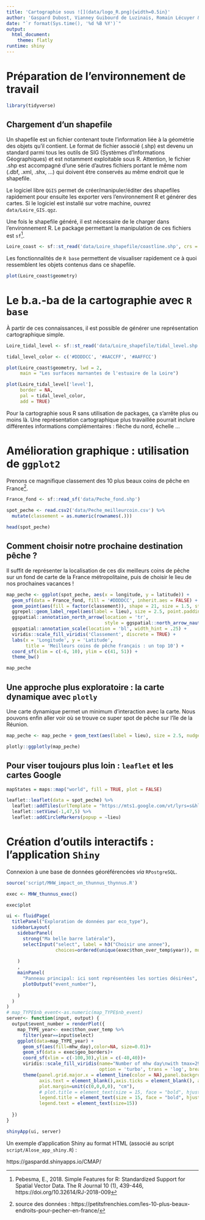 ```yaml
---
title: 'Cartographie sous ![](data/logo_R.png){width=0.5in}'
author: 'Gaspard Dubost, Vianney Guibourd de Luzinais, Romain Lécuyer & Thomas Outrequin'
date: "`r format(Sys.time(), '%d %B %Y')`"
output:
  html_document:
    theme: flatly
runtime: shiny
---
```


[^sf]: Pebesma, E., 2018. Simple Features for R: Standardized Support for Spatial Vector Data. The R Journal 10 (1), 439-446, https://doi.org/10.32614/RJ-2018-009
[^note_coinpeche]: source des données : https://petitsfrenchies.com/les-10-plus-beaux-endroits-pour-pecher-en-france/

# Préparation de l'environnement de travail

```r

library(tidyverse)

```

## Chargement d'un shapefile

Un shapefile est un fichier contenant toute l'information liée à la géométrie des objets qu'il contient. Le format de fichier associé (.shp) est devenu un standard parmi tous les outils de SIG (Systèmes d'Informations Géographiques) et est notamment exploitable sous R. Attention, le fichier .shp est accompagné d'une série d'autres fichiers portant le même nom (.dbf, .xml, .shx, ...) qui doivent être conservés au même endroit que le shapefile.

Le logiciel libre `QGIS` permet de créer/manipuler/éditer des shapefiles rapidement pour ensuite les exporter vers l'environnement R et générer des cartes. Si le logiciel est installé sur votre machine, ouvrez `data/Loire_GIS.qgz`.

Une fois le shapefile généré, il est nécessaire de le charger dans l'environnement R. Le package permettant la manipulation de ces fichiers est `sf`[^sf].

```r

Loire_coast <- sf::st_read('data/Loire_shapefile/coastline.shp', crs = 4326)

```

Les fonctionnalités de `R base` permettent de visualiser rapidement ce à quoi ressemblent les objets contenus dans ce shapefile.

```r

plot(Loire_coast$geometry)

```

# Le b.a.-ba de la cartographie avec `R base`

À partir de ces connaissances, il est possible de générer une représentation cartographique simple.

```r

Loire_tidal_level <- sf::st_read('data/Loire_shapefile/tidal_level.shp', crs = 4326)

tidal_level_color <- c('#DDDDCC', '#AACCFF', '#AAFFCC')

plot(Loire_coast$geometry, lwd = 2,
     main = "Les surfaces marnantes de l'estuaire de la Loire")

plot(Loire_tidal_level['level'],
     border = NA,
     pal = tidal_level_color,
     add = TRUE)

```

Pour la cartographie sous R sans utilisation de packages, ça s'arrête plus ou moins là. Une représentation cartographique plus travaillée pourrait inclure différentes informations complémentaires : flèche du nord, échelle ...

# Amélioration graphique : utilisation de `ggplot2`

Prenons ce magnifique classement des 10 plus beaux coins de pêche en France[^note_coinpeche].

```r

France_fond <- sf::read_sf('data/Peche_fond.shp')

spot_peche <- read.csv2('data/Peche_meilleurcoin.csv') %>% 
  mutate(classement = as.numeric(rownames(.)))

head(spot_peche)

```

## Comment choisir notre prochaine destination pêche ?

Il suffit de représenter la localisation de ces dix meilleurs coins de pêche sur un fond de carte de la France métropolitaine, puis de choisir le lieu de nos prochaines vacances !

```r

map_peche <- ggplot(spot_peche, aes(x = longitude, y = latitude)) +
  geom_sf(data = France_fond, fill = '#DDDDCC', inherit.aes = FALSE) +
  geom_point(aes(fill = factor(classement)), shape = 21, size = 1.5, stroke = .2) +
  ggrepel::geom_label_repel(aes(label = lieu), size = 2.5, point.padding = 3) +
  ggspatial::annotation_north_arrow(location = 'tr',
                                    style = ggspatial::north_arrow_nautical()) +
  ggspatial::annotation_scale(location = 'bl', width_hint = .25) +
  viridis::scale_fill_viridis('Classement', discrete = TRUE) +
  labs(x = 'Longitude', y = 'Latitude',
       title = 'Meilleurs coins de pêche français : un top 10') +
  coord_sf(xlim = c(-6, 10), ylim = c(41, 51)) +
  theme_bw()

map_peche

```

## Une approche plus exploratoire : la carte dynamique avec `plotly`

Une carte dynamique permet un minimum d'interaction avec la carte. Nous pouvons enfin aller voir où se trouve ce super spot de pêche sur l'île de la Réunion.

```r

map_peche <- map_peche + geom_text(aes(label = lieu), size = 2.5, nudge_y = -.3)

plotly::ggplotly(map_peche)

```

## Pour viser toujours plus loin : `leaflet` et les cartes Google

```r

mapStates = maps::map("world", fill = TRUE, plot = FALSE)

leaflet::leaflet(data = spot_peche) %>% 
  leaflet::addTiles(urlTemplate = "https://mts1.google.com/vt/lyrs=s&hl=en&src=app&x={x}&y={y}&z={z}&s=G", attribution = 'Google') %>% 
  leaflet::setView(-1,47,5) %>% 
  leaflet::addCircleMarkers(popup = ~lieu)

```

# Création d'outils interactifs : l'application `Shiny`

Connexion à une base de données géoréférencées *via* `RPostgreSQL`.

```r

source('script/MHW_impact_on_thunnus_thynnus.R')

exec <- MHW_thunnus_exec()

exec$plot

```

```r

ui <- fluidPage(
  titlePanel("Exploration de données par eco_type"),
  sidebarLayout(
    sidebarPanel(
      strong("Ma belle barre latérale"),
      selectInput("select", label = h3("Choisir une annee"),
                  choices=ordered(unique(exec$thon_over_temp$year)), multiple=F),
      
    )
    ,
    mainPanel(
      "Panneau principal: ici sont représentées les sorties désirées",
      plotOutput("event_number"),
      
    )
  )
)
# map_TYPE$nb_event<-as.numeric(map_TYPE$nb_event)
server<- function(input, output) {
  output$event_number = renderPlot({
    map_TYPE_year<- exec$thon_over_temp %>% 
      filter(year==input$select)
    ggplot(data=map_TYPE_year) +
      geom_sf(aes(fill=mhw_day),color=NA, size=0.01)+
      geom_sf(data = exec$geo_borders)+
      coord_sf(xlim = c(-100,30),ylim = c(-40,40))+  
      viridis::scale_fill_viridis(name="Number of mhw day\nwith tmax=29.5°C",
                                  option = 'turbo', trans = 'log', breaks = c(10, 20, 40, 80))+
      theme(panel.grid.major.x = element_line(color = NA),panel.background = element_blank(),
            axis.text = element_blank(),axis.ticks = element_blank(), axis.title = element_blank(),
            plot.margin=unit(c(0,0,0,0), "cm"),
            # plot.title = element_text(size = 15, face = "bold", hjust = 0.5, vjust=-0.5),
            legend.title = element_text(size = 15, face = "bold", hjust = 0.5, vjust=0.5),
            legend.text = element_text(size=15))
    
  })
}

shinyApp(ui, server)

```

Un exemple d'application Shiny au format HTML (associé au script `script/Alose_app_shiny.R`) :

https://gaspardd.shinyapps.io/CMAP/